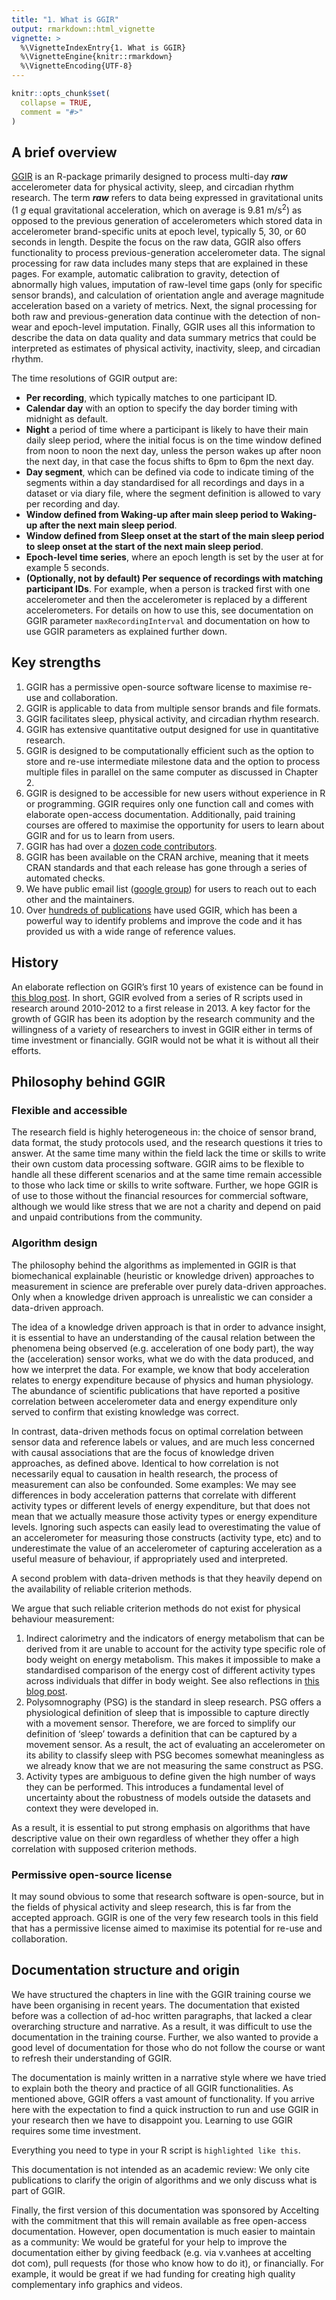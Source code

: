 ```yaml
---
title: "1. What is GGIR"
output: rmarkdown::html_vignette
vignette: >
  %\VignetteIndexEntry{1. What is GGIR}
  %\VignetteEngine{knitr::rmarkdown}
  %\VignetteEncoding{UTF-8}
---
```


```r
knitr::opts_chunk$set(
  collapse = TRUE,
  comment = "#>"
)
```

## A brief overview

[GGIR](https://CRAN.R-project.org/package=GGIR) is an R-package primarily designed to process multi-day ***raw*** accelerometer data for physical activity, sleep, and circadian rhythm research.
The term ***raw*** refers to data being expressed in gravitational units (1 _g_ equal gravitational acceleration, which on average is 9.81 m/s<sup>2</sup>) as opposed to the previous generation of accelerometers which stored data in accelerometer brand-specific units at epoch level, typically 5, 30, or 60 seconds in length.
Despite the focus on the raw data, GGIR also offers functionality to process previous-generation accelerometer data.
The signal processing for raw data includes many steps that are explained in these pages. For example, automatic calibration to gravity, detection of abnormally high values, imputation of raw-level time gaps (only for specific sensor brands), and calculation of orientation angle and average magnitude acceleration based on a variety of metrics.
Next, the signal processing for both raw and previous-generation data continue with the detection of non-wear and epoch-level imputation.
Finally, GGIR uses all this information to describe the data on data quality and data summary metrics that could be interpreted as estimates of physical activity, inactivity, sleep, and circadian rhythm.

The time resolutions of GGIR output are:

-   **Per recording**, which typically matches to one participant ID.
-   **Calendar day** with an option to specify the day border timing with midnight as default.
-   **Night** a period of time where a participant is likely to have their main daily sleep period, where the initial focus is on the time window defined from noon to noon the next day, unless the person wakes up after noon the next day, in that case the focus shifts to 6pm to 6pm the next day.
-   **Day segment**, which can be defined via code to indicate timing of the segments within a day standardised for all recordings and days in a dataset or via diary file, where the segment definition is allowed to vary per recording and day.
-   **Window defined from Waking-up after main sleep period to Waking-up after the next main sleep period**.
-   **Window defined from Sleep onset at the start of the main sleep period to sleep onset at the start of the next main sleep period**.
-   **Epoch-level time series**, where an epoch length is set by the user at for example 5 seconds.
-   **(Optionally, not by default) Per sequence of recordings with matching participant IDs**. For example, when a person is tracked first with one accelerometer and then the accelerometer is replaced by a different accelerometers. For details on how to use this, see documentation on GGIR parameter `maxRecordingInterval` and documentation on how to use GGIR parameters as explained further down.

## Key strengths

1.  GGIR has a permissive open-source software license to maximise re-use and collaboration.
2.  GGIR is applicable to data from multiple sensor brands and file formats.
3.  GGIR facilitates sleep, physical activity, and circadian rhythm research.
4.  GGIR has extensive quantitative output designed for use in quantitative research.
5.  GGIR is designed to be computationally efficient such as the option to store and re-use intermediate milestone data and the option to process multiple files in parallel on the same computer as discussed in Chapter 2.
6.  GGIR is designed to be accessible for new users without experience in R or programming. GGIR requires only one function call and comes with elaborate open-access documentation. Additionally, paid training courses are offered to maximise the opportunity for users to learn about GGIR and for us to learn from users.
7.  GGIR has had over a [dozen code contributors](https://github.com/wadpac/GGIR/graphs/contributors).
8.  GGIR has been available on the CRAN archive, meaning that it meets CRAN standards and that each release has gone through a series of automated checks.
9.  We have public email list ([google group](https://groups.google.com/g/rpackageggir/)) for users to reach out to each other and the maintainers.
10. Over [hundreds of publications](https://github.com/wadpac/GGIR/wiki/Publication-list) have used GGIR, which has been a powerful way to identify problems and improve the code and it has provided us with a wide range of reference values.

## History

An elaborate reflection on GGIR’s first 10 years of existence can be found in [this blog post](https://www.accelting.com/updates/10th-anniversary-of-ggir/).
In short, GGIR evolved from a series of R scripts used in research around 2010-2012 to a first release in 2013.
A key factor for the growth of GGIR has been its adoption by the research community and the willingness of a variety of researchers to invest in GGIR either in terms of time investment or financially.
GGIR would not be what it is without all their efforts.

## Philosophy behind GGIR

### Flexible and accessible

The research field is highly heterogeneous in: the choice of sensor brand, data format, the study protocols used, and the research questions it tries to answer.
At the same time many within the field lack the time or skills to write their own custom data processing software.
GGIR aims to be flexible to handle all these different scenarios and at the same time remain accessible to those who lack time or skills to write software.
Further, we hope GGIR is of use to those without the financial resources for commercial software, although we would like stress that we are not a charity and depend on paid and unpaid contributions from the community.

### Algorithm design

The philosophy behind the algorithms as implemented in GGIR is that biomechanical explainable (heuristic or knowledge driven) approaches to measurement in science are preferable over purely data-driven approaches. Only when a knowledge driven approach is unrealistic we can consider a data-driven approach.

The idea of a knowledge driven approach is that in order to advance insight, it is essential to have an understanding of the causal relation between the phenomena being observed (e.g. acceleration of one body part), the way the (acceleration) sensor works, what we do with the data produced, and how we interpret the data. For example, we know that body acceleration relates to energy expenditure because of physics and human physiology. The abundance of scientific publications that have reported a positive correlation between accelerometer data and energy expenditure only served to confirm that existing knowledge was correct.

In contrast, data-driven methods focus on optimal correlation between sensor data and reference labels or values, and are much less concerned with causal associations that are the focus of knowledge driven approaches, as defined above. Identical to how correlation is not necessarily equal to causation in health research, the process of measurement can also be confounded. Some examples: We may see differences in body acceleration patterns that correlate with different activity types or different levels of energy expenditure, but that does not mean that we actually measure those activity types or energy expenditure levels. Ignoring such aspects can easily lead to overestimating the value of an accelerometer for measuring those constructs (activity type, etc) and to underestimate the value of an accelerometer of capturing acceleration as a useful measure of behaviour, if appropriately used and interpreted.

A second problem with data-driven methods is that they heavily depend on the availability of reliable criterion methods.

We argue that such reliable criterion methods do not exist for physical behaviour measurement:

1.  Indirect calorimetry and the indicators of energy metabolism that can be derived from it are unable to account for the activity type specific role of body weight on energy metabolism. This makes it impossible to make a standardised comparison of the energy cost of different activity types across individuals that differ in body weight. See also reflections in [this blog post](https://www.accelting.com/updates/why-does-ggir-facilitate-cut-points/).
2.  Polysomnography (PSG) is the standard in sleep research. PSG offers a physiological definition of sleep that is impossible to capture directly with a movement sensor. Therefore, we are forced to simplify our definition of ‘sleep’ towards a definition that can be captured by a movement sensor. As a result, the act of evaluating an accelerometer on its ability to classify sleep with PSG becomes somewhat meaningless as we already know that we are not measuring the same construct as PSG.
3.  Activity types are ambiguous to define given the high number of ways they can be performed. This introduces a fundamental level of uncertainty about the robustness of models outside the datasets and context they were developed in.

As a result, it is essential to put strong emphasis on algorithms that have descriptive value on their own regardless of whether they offer a high correlation with supposed criterion methods.

### Permissive open-source license

It may sound obvious to some that research software is open-source, but in the fields of physical activity and sleep research, this is far from the accepted approach.
GGIR is one of the very few research tools in this field that has a permissive license aimed to maximise its potential for re-use and collaboration.

## Documentation structure and origin

We have structured the chapters in line with the GGIR training course we have been organising in recent years.
The documentation that existed before was a collection of ad-hoc written paragraphs, that lacked a clear overarching structure and narrative.
As a result, it was difficult to use the documentation in the training course.
Further, we also wanted to provide a good level of documentation for those who do not follow the course or want to refresh their understanding of GGIR.

The documentation is mainly written in a narrative style where we have tried to explain both the theory and practice of all GGIR functionalities. As mentioned above, GGIR offers a vast amount of functionality. If you arrive here with the expectation to find a quick instruction to run and use GGIR in your research then we have to disappoint you. Learning to use GGIR requires some time investment.

Everything you need to type in your R script is `highlighted like this`.

This documentation is not intended as an academic review: We only cite publications to clarify the origin of algorithms and we only discuss what is part of GGIR.


Finally, the first version of this documentation was sponsored by Accelting with the commitment that this will remain available as free open-access documentation.
However, open documentation is much easier to maintain as a community: We would be grateful for your help to improve the documentation either by giving feedback (e.g. via v.vanhees at accelting dot com), pull requests (for those who know how to do it), or financially. For example, it would be great if we had funding for creating high quality complementary info graphics and videos.
